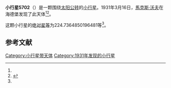 {{Infobox planet
| bgcolour = #FFFFC0
| name = 5702 Morando
| symbol = 
| image = 
| caption = 
| discovery = yes
| discovery_ref = 
| discoverer = [[馬克斯·沃夫|馬克斯·沃夫]]
| discovery_site = [[海德堡|海德堡]] 
| discovered = 1931年3月16日
| designations = yes
| mp_name = 
| named_after = 
| alt_names = 1931 FC/ 1982 DJ5 / 1983 RE8 / 2177 T-2
| mp_category = [[主带小行星|主带小行星]]
| orbit_ref = <ref name="a">[http://ssd.jpl.nasa.gov/sbdb.cgi?sstr=5702 5702 Morando] {{Wayback|url=http://ssd.jpl.nasa.gov/sbdb.cgi?sstr=5702 |date=20210813115854 }}，小行星數據庫瀏覽器（JPL Small-Body Database Browser）－[[美国国家航空航天局|美国国家航空航天局]]喷气推进实验室</ref>
| epoch = 2456400.5 (2013年4月18日更新)
| aphelion = {{convert|2.546289736689222|AU|km|3|abbr=on|lk=out}}
| perihelion = {{convert|1.976791804938826|AU|km|3|abbr=on}}
| semimajor = {{convert|2.261540770814024|AU|km|3|abbr=on}}
| eccentricity = 0.125909278
| period = 1242.238712 [[日|日]]<br />3.4[[儒略年|儒略年]]
| avg_speed = 
| inclination = 5.326451934294709
| asc_node = 352.929119035333
| mean_anomaly = 
| arg_peri = 224.7364850196481
| satellites = 
| physical_characteristics = yes
| dimensions = 
| mass = 
| density = 
| surface_grav = 
| escape_velocity = 
| sidereal_day = 
| axial_tilt = 
| pole_ecliptic_lat = 
| pole_ecliptic_lon = 
| albedo = 
| temperatures= 
| temp_name1 = 
| mean_temp_1 = 
| max_temp_1 = 
| temp_name2 = 
| max_temp_2 = 
| spectral_type = 
| abs_magnitude = 224.7364850196481
}}

'''小行星5702'''（{{lang-en|5702 Morando}}）是一颗围绕[[太阳|太阳]][[公转|公转]]的[[小行星|小行星]]。1931年3月16日，[[馬克斯·沃夫|馬克斯·沃夫]]在海德堡发现了此天体<ref name="a" /><ref>{{cite news|title=小行星列表|url=http://cfa-www.harvard.edu/iau/lists/NumberedMPs.txt|accessdate=2013-07-08|newspaper=哈佛大学|archive-date=2008-05-17|archive-url=https://web.archive.org/web/20080517010638/http://cfa-www.harvard.edu/iau/lists/NumberedMPs.txt|dead-url=no}}</ref>。

这颗小行星的[[绝对星等|绝对星等]]为224.7364850196481等<ref name="a" />。

==参考文献==
{{reflist}}
{{Minor Planet Number|[[小行星5701|小行星5701]]|[[小行星5703|小行星5703]]}}

{{小天体}}

[[Category:小行星带天体|Category:小行星带天体]]
[[Category:1931年发现的小行星|Category:1931年发现的小行星]]

{{asteroid-stub}}